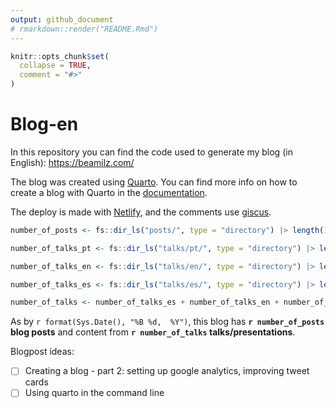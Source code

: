 ```yaml
---
output: github_document
# rmarkdown::render("README.Rmd")
---
```


<!-- README.md is generated from README.Rmd. Please edit that file -->

```r
knitr::opts_chunk$set(
  collapse = TRUE,
  comment = "#>"
)
```

# Blog-en

<!-- badges: start -->

<!-- badges: end -->

In this repository you can find the code used to generate my blog (in English): <https://beamilz.com/>

The blog was created using [Quarto](https://quarto.org/). You can find more info on how to create a blog with Quarto in the [documentation](https://quarto.org/docs/websites/website-blog.html).

The deploy is made with [Netlify](https://www.netlify.com/), and the comments use [giscus](https://giscus.app/).

```r
number_of_posts <- fs::dir_ls("posts/", type = "directory") |> length()

number_of_talks_pt <- fs::dir_ls("talks/pt/", type = "directory") |> length()

number_of_talks_en <- fs::dir_ls("talks/en/", type = "directory") |> length()

number_of_talks_es <- fs::dir_ls("talks/es/", type = "directory") |> length()

number_of_talks <- number_of_talks_es + number_of_talks_en + number_of_talks_pt
```

As by `r format(Sys.Date(), "%B %d,  %Y")`, this blog has **`r number_of_posts` blog posts** and content from **`r number_of_talks` talks/presentations**.

Blogpost ideas:

-   [ ] Creating a blog - part 2: setting up google analytics, improving tweet cards
-   [ ] Using quarto in the command line
